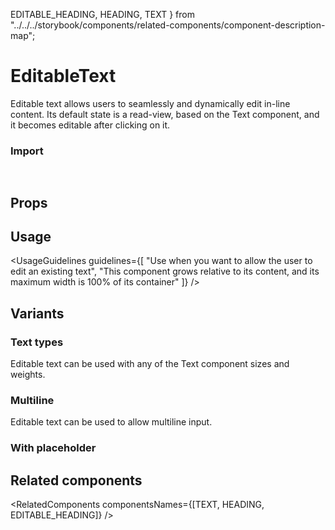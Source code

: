   EDITABLE_HEADING,
  HEADING,
  TEXT
} from "../../../storybook/components/related-components/component-description-map";

<Meta of={EditableTextStories} />

# EditableText

Editable text allows users to seamlessly and dynamically edit in-line content. Its default state is a read-view, based on the <StorybookLink page="Text/Text">Text</StorybookLink> component, and it becomes editable after clicking on it.

<Canvas of={EditableTextStories.Overview} />

### Import

```js
import { EditableText } from "@vibe/core";
```

## Props

<PropsTable />

## Usage

<UsageGuidelines
  guidelines={[
    "Use when you want to allow the user to edit an existing text",
    "This component grows relative to its content, and its maximum width is 100% of its container"
  ]}
/>

<TipTextField />

## Variants

### Text types

Editable text can be used with any of the <StorybookLink page="Text/Text">Text</StorybookLink> component sizes and weights.

<Canvas of={EditableTextStories.Types} />

### Multiline

Editable text can be used to allow multiline input.

<Canvas of={EditableTextStories.Multiline} />

### With placeholder

<Canvas of={EditableTextStories.WithPlaceholder} />

## Related components

<RelatedComponents componentsNames={[TEXT, HEADING, EDITABLE_HEADING]} />
